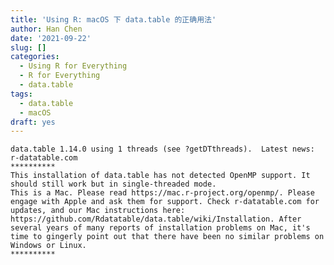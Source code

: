 ```yaml
---
title: 'Using R: macOS 下 data.table 的正确用法'
author: Han Chen
date: '2021-09-22'
slug: []
categories:
  - Using R for Everything
  - R for Everything
  - data.table
tags:
  - data.table
  - macOS
draft: yes
---
```




```
data.table 1.14.0 using 1 threads (see ?getDTthreads).  Latest news: r-datatable.com
**********
This installation of data.table has not detected OpenMP support. It should still work but in single-threaded mode.
This is a Mac. Please read https://mac.r-project.org/openmp/. Please engage with Apple and ask them for support. Check r-datatable.com for updates, and our Mac instructions here: https://github.com/Rdatatable/data.table/wiki/Installation. After several years of many reports of installation problems on Mac, it's time to gingerly point out that there have been no similar problems on Windows or Linux.
**********
```